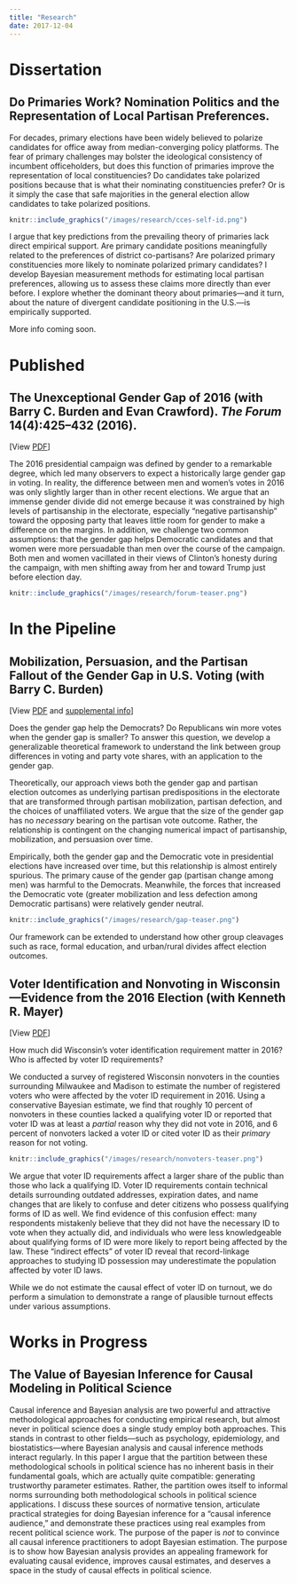 ```yaml
---
title: "Research"
date: 2017-12-04
---
```


# Dissertation

## Do Primaries Work? Nomination Politics and the Representation of Local Partisan Preferences.

For decades, primary elections have been widely believed to polarize candidates for office away from median-converging policy platforms. The fear of primary challenges may bolster the ideological consistency of incumbent officeholders, but does this function of primaries improve the representation of local constituencies? Do candidates take polarized positions because that is what their nominating constituencies prefer? Or is it simply the case that safe majorities in the general election allow candidates to take polarized positions.

```r
knitr::include_graphics("/images/research/cces-self-id.png")
```

I argue that key predictions from the prevailing theory of primaries lack direct empirical support. Are primary candidate positions meaningfully related to the preferences of district co-partisans? Are polarized primary constituencies more likely to nominate polarized primary candidates? I develop Bayesian measurement methods for estimating local partisan preferences, allowing us to assess these claims more directly than ever before. I explore whether the dominant theory about primaries---and it turn, about the nature of divergent candidate positioning in the U.S.---is empirically supported. 

More info coming soon.


<!-- <center>
  <img src="/images/research/cces-self-id.png" alt="The non-relationship between district voting and self-reported partisan ideology" style="width: 90%;"/>
</center> -->





# Published

## The Unexceptional Gender Gap of 2016 (with Barry C. Burden and Evan Crawford). *The Forum* 14(4):425--432 (2016). 

[View [PDF](https://www.degruyter.com/downloadpdf/j/for.2016.14.issue-4/for-2016-0039/for-2016-0039.pdf)]

The 2016 presidential campaign was defined by gender to a remarkable degree, which led many observers to expect a historically large gender gap in voting. In reality, the difference between men and women's votes in 2016 was only slightly larger than in other recent elections. We argue that an immense gender divide did not emerge because it was constrained by high levels of partisanship in the electorate, especially "negative partisanship" toward the opposing party that leaves little room for gender to make a difference on the margins. In addition, we challenge two common assumptions: that the gender gap helps Democratic candidates and that women were more persuadable than men over the course of the campaign. Both men and women vacillated in their views of Clinton's honesty during the campaign, with men shifting away from her and toward Trump just before election day.

```r
knitr::include_graphics("/images/research/forum-teaser.png")
```



# In the Pipeline

## Mobilization, Persuasion, and the Partisan Fallout of the Gender Gap in U.S. Voting (with Barry C. Burden) 

[View [PDF](https://www.dropbox.com/s/y69t6x89gj8fvkt/gender-gap-public.pdf?dl=0) and [supplemental info](https://www.dropbox.com/s/0piklipw954t8zg/gap-appendix-public.pdf?dl=0)]

Does the gender gap help the Democrats? Do Republicans win more votes when the gender gap is smaller? To answer this question, we develop a generalizable theoretical framework to understand the link between group differences in voting and party vote shares, with an application to the gender gap. 

Theoretically, our approach views both the gender gap and partisan election outcomes as underlying partisan predispositions in the electorate that are transformed through partisan mobilization, partisan defection, and the choices of unaffiliated voters. We argue that the size of the gender gap has no *necessary* bearing on the partisan vote outcome. Rather, the relationship is contingent on the changing numerical impact of partisanship, mobilization, and persuasion over time.  

Empirically, both the gender gap and the Democratic vote in presidential elections have increased over time, but this relationship is almost entirely spurious. The primary cause of the gender gap (partisan change among men) was harmful to the Democrats. Meanwhile, the forces that increased the Democratic vote (greater mobilization and less defection among Democratic partisans) were relatively gender neutral.

```r
knitr::include_graphics("/images/research/gap-teaser.png")
```

Our framework can be extended to understand how other group cleavages such as race, formal education, and urban/rural divides affect election outcomes.



## Voter Identification and Nonvoting in Wisconsin---Evidence from the 2016 Election (with Kenneth R. Mayer) 

[View [PDF](https://www.dropbox.com/s/w44vf1lp90dd9uf/voter-id-public.pdf?dl=0)]

How much did Wisconsin's voter identification requirement matter in 2016? Who is affected by voter ID requirements? 

We conducted a survey of registered Wisconsin nonvoters in the counties surrounding Milwaukee and Madison to estimate the number of registered voters who were affected by the voter ID requirement in 2016. Using a conservative Bayesian estimate, we find that roughly 10 percent of nonvoters in these counties lacked a qualifying voter ID or reported that voter ID was at least a *partial* reason why they did not vote in 2016, and 6 percent of nonvoters lacked a voter ID or cited voter ID as their *primary* reason for not voting. 

```r
knitr::include_graphics("/images/research/nonvoters-teaser.png")
```

We argue that voter ID requirements affect a larger share of the public than those who lack a qualifying ID. Voter ID requirements contain technical details surrounding outdated addresses, expiration dates, and name changes that are likely to confuse and deter citizens who possess qualifying forms of ID as well. We find evidence of this confusion effect: many respondents mistakenly believe that they did not have the necessary ID to vote when they actually did, and individuals who were less knowledgeable about qualifying forms of ID were more likely to report being affected by the law. These "indirect effects" of voter ID reveal that record-linkage approaches to studying ID possession may underestimate the population affected by voter ID laws.

While we do not estimate the causal effect of voter ID on turnout, we do perform a simulation to demonstrate a range of plausible turnout effects under various assumptions.



# Works in Progress

## The Value of Bayesian Inference for Causal Modeling in Political Science

Causal inference and Bayesian analysis are two powerful and attractive methodological approaches for conducting empirical research, but almost never in political science does a single study employ both approaches. This stands in contrast to other fields---such as psychology, epidemiology, and biostatistics---where Bayesian analysis and causal inference methods interact regularly. In this paper I argue that the partition between these methodological schools in political science has no inherent basis in their fundamental goals, which are actually quite compatible: generating trustworthy parameter estimates. Rather, the partition owes itself to informal norms surrounding both methodological schools in political science applications. I discuss these sources of normative tension, articulate practical strategies for doing Bayesian inference for a "causal inference audience," and demonstrate these practices using real examples from recent political science work. The purpose of the paper is *not* to convince all causal inference practitioners to adopt Bayesian estimation. The purpose is to show how Bayesian analysis provides an appealing framework for evaluating causal evidence, improves causal estimates, and deserves a space in the study of causal effects in political science.




<!-- ## How Should We Employ MRP Estimates as Predictors? Issues with Uncertainty and Pooling

More info coming soon. -->

<!-- Images and Words: How Citizens Understand Uncertain Election Polls (with Benjamin Toff and Zachary Warner) -->

<!-- Identity and Ideology in the Parties' Campaign Finance Networks (with Jordan Hsu) -->

<!-- Bureaucratic 'Competence' or Bureaucratic Access? Voter ID and Turnout in Alabama -->

<!-- 'One of the Good Ones': Economic Racism and Black Conservative Candidates (with Micah C.R. Dillard) -->

<!-- - Uncertainty and Causality in Multilevel Regression and Poststratification -->

<!-- Do Primaries Work? Constituency Preferences and Candidate Positioning in Legislative Primary Elections -->

<!-- Nomination Systems and Ideology in Legislative Elections -->


